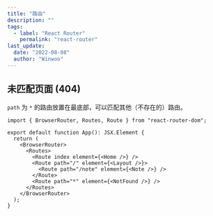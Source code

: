 ```yaml
---
title: "路由"
description: ""
tags:
  - label: "React Router"
    permalink: "react-router"
last_update:
  date: "2022-08-08"
  author: "Winwoo"
---
```


## 未匹配页面 (404)

`path` 为 `*` 的路由放置在最底部，可以匹配其他（不存在的）路由。

```tsx title="App.tsx" {11} showLineNumbers
import { BrowserRouter, Routes, Route } from "react-router-dom";

export default function App(): JSX.Element {
  return (
    <BrowserRouter>
      <Routes>
        <Route index element={<Home />} />
        <Route path="/" element={<Layout />}>
          <Route path="/note" element={<Note />} />
        </Route>
        <Route path="*" element={<NotFound />} />
      </Routes>
    </BrowserRouter>
  );
}
```
